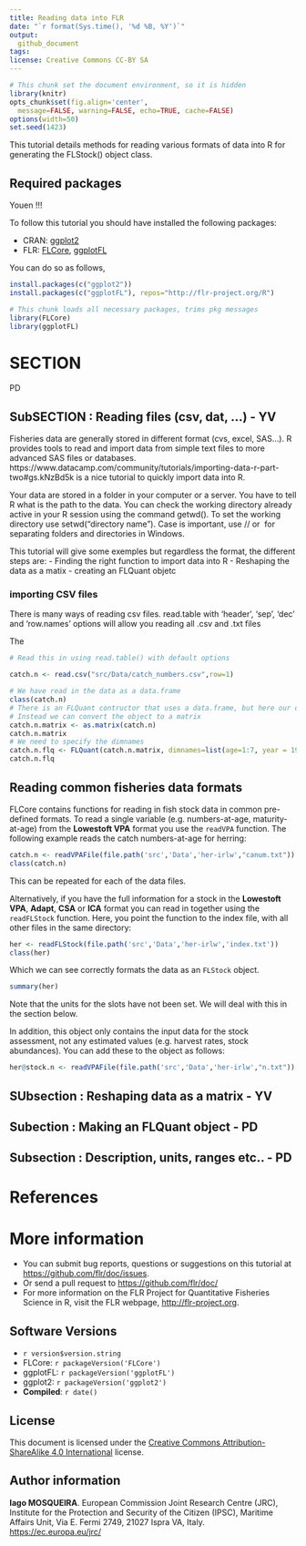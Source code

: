 ```yaml
---
title: Reading data into FLR 
date: "`r format(Sys.time(), '%d %B, %Y')`"
output:
  github_document
tags:
license: Creative Commons CC-BY SA
---
```

 
```r
# This chunk set the document environment, so it is hidden
library(knitr)
opts_chunk$set(fig.align='center',
  message=FALSE, warning=FALSE, echo=TRUE, cache=FALSE)
options(width=50)
set.seed(1423)
```

This tutorial details methods for reading various formats of data into R for generating the FLStock() object class.

## Required packages


Youen !!!

To follow this tutorial you should have installed the following packages:

- CRAN: [ggplot2](https://cran.r-project.org/web/packages/ggplot2/index.html)
- FLR: [FLCore](http://www.flr-project.org/FLCore/), [ggplotFL](http://www.flr-project.org/ggplotFL/)

You can do so as follows,

```r
install.packages(c("ggplot2"))
install.packages(c("ggplotFL"), repos="http://flr-project.org/R")
```

```r
# This chunk loads all necessary packages, trims pkg messages
library(FLCore)
library(ggplotFL)
```

# SECTION

PD

## SubSECTION : Reading files (csv, dat, ...) - YV

Fisheries data are generally stored in different format (cvs, excel, SAS...). R provides tools to read and import data from simple text files to more advanced SAS files or databases.
https://www.datacamp.com/community/tutorials/importing-data-r-part-two#gs.kNzBd5k is a nice tutorial to quickly import data into R.

Your data are stored in a folder in your computer or a server. You have to tell R what is the path to the data.
You can check the working directory already active in your R session using the command getwd(). 
To set the working directory use setwd("directory name"). Case is important, use // or \ for separating folders and directories in Windows.


This tutorial will give some exemples but regardless the format, the different steps are:
- Finding the right function to import data into R
- Reshaping the data as a matix 
- creating an FLQuant objetc

### importing CSV files

There is many ways of reading csv files. 
read.table with 'header', 'sep', 'dec' and 'row.names' options will allow you reading all .csv and .txt files

The 

``` r
# Read this in using read.table() with default options

catch.n <- read.csv("src/Data/catch_numbers.csv",row=1)

# We have read in the data as a data.frame
class(catch.n)
# There is an FLQuant contructor that uses a data.frame, but here our data.frame is not set up the right way
# Instead we can convert the object to a matrix
catch.n.matrix <- as.matrix(catch.n)
catch.n.matrix
# We need to specify the dimnames
catch.n.flq <- FLQuant(catch.n.matrix, dimnames=list(age=1:7, year = 1957:2011))
catch.n.flq

```

## Reading common fisheries data formats 

FLCore contains functions for reading in fish stock data in common pre-defined formats. To read a single variable (e.g. numbers-at-age, maturity-at-age) from the **Lowestoft VPA** format you use the `readVPA` function. The following example reads the catch numbers-at-age for herring:

```r
catch.n <- readVPAFile(file.path('src','Data','her-irlw',"canum.txt"))
class(catch.n)
```
This can be repeated for each of the data files. 

Alternatively, if you have the full information for a stock in the **Lowestoft VPA**, **Adapt**, **CSA** or **ICA** format you can read in together using the `readFLStock` function. Here, you point the function to the index file, with all other files in the same directory:

```r
her <- readFLStock(file.path('src','Data','her-irlw','index.txt'))
class(her)
```
Which we can see correctly formats the data as an `FLStock` object.

```r
summary(her)
```
Note that the units for the slots have not been set. We will deal with this in the section below.

In addition, this object only contains the input data for the stock assessment, not any estimated values (e.g. harvest rates, stock abundances). You can add these to the object as follows:

```r
her@stock.n <- readVPAFile(file.path('src','Data','her-irlw',"n.txt"))
```

## SUbsection : Reshaping data as a matrix - YV

## Subection :  Making an FLQuant object - PD

## Subsection : Description, units, ranges etc.. - PD

# References


# More information

* You can submit bug reports, questions or suggestions on this tutorial at <https://github.com/flr/doc/issues>.
* Or send a pull request to <https://github.com/flr/doc/>
* For more information on the FLR Project for Quantitative Fisheries Science in R, visit the FLR webpage, <http://flr-project.org>.

## Software Versions

* `r version$version.string`
* FLCore: `r packageVersion('FLCore')`
* ggplotFL: `r packageVersion('ggplotFL')`
* ggplot2: `r packageVersion('ggplot2')`
* **Compiled**: `r date()`

## License

This document is licensed under the [Creative Commons Attribution-ShareAlike 4.0 International](https://creativecommons.org/licenses/by-sa/4.0) license.

## Author information

**Iago MOSQUEIRA**. European Commission Joint Research Centre (JRC), Institute for the Protection and Security of the Citizen (IPSC), Maritime Affairs Unit, Via E. Fermi 2749, 21027 Ispra VA, Italy. <https://ec.europa.eu/jrc/>
